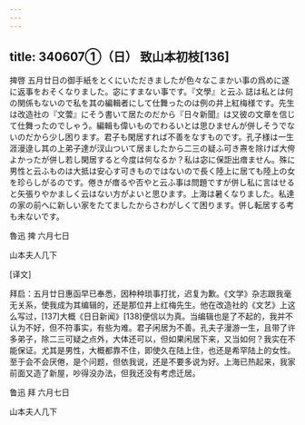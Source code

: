 ```yaml
---
---
---
```

title: 340607①（日） 致山本初枝[136]
---




捭啓 五月廿日の御手紙をとくにいただきましたが色々なこまかい事の爲めに遂に返事をおそくなりました。宓にすまない事です。『文學』と云ふ 誌は私とは何の関係もないので私を其の編輯者にして仕舞ったのは例の井上紅梅様です。先生は改造社の『文蕓』にそう書いて居たのだから『日々新聞』は又彼の文章を信じて仕舞ったのでしゃう。編輯も偉いものでわるいとは思ひませんが併しそうでないのだから少し困ります。君子も閑居すれば不善をなすものです。孔子様は一生涯漫逯し其の上弟子達が汊山ついて居ましたから二三の疑ふ可き燾を除けば大侉よかったが併し若し閑居すると今度は何なるか？私は宓に保詎出瘄ません。殊に男性と云ふものは大抵は安心す可きものではないので長く陸上に居ても陸上の女を珍らしがるのです。倦きが瘄るや否やと云ふ事は問題ですが併し私に言はせると矢張りやかましく云はない方がよいと思ひます。上海は暑くなりました。私達の家の前へに新しい家をたてましたからさわがしくて困ります。併し転居する考も未ないです。

魯迅 捭 六月七日

山本夫人几下

[译文]

拜启：五月廿日惠函早已奉悉，因种种琐事打扰，迟复为歉。《文学》杂志跟我毫无关系，使我成为其编辑的，还是那位井上红梅先生。他在改造社的《文艺》上这么写过，[137]大概《日日新闻》[138]便信以为真。当编辑也是了不起的，我并不认为不好，但不符事实，有些为难。君子闲居为不善。孔夫子漫游一生，且带了许多弟子，除二三可疑之点外，大体还可以，但如果闲居下来，又当如何？我实在不能保证。尤其是男性，大概都靠不住，即使久在陆上住，也还是希罕陆上的女性。至于会不会厌倦，是个问题，但依我说，还是不要多说为好。上海已热起来，我家前面又造了新屋，吵得没办法，但我还没有考虑迁居。

鲁迅 拜 六月七日

山本夫人几下